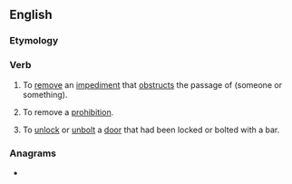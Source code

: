 ==English==

===Etymology===
{{prefix|un|bar|lang=en}}

===Verb===
{{en-verb|unbarr}}
# {{lb|en|transitive}} To [[remove]] an [[impediment]] that [[obstruct]]s the passage of (someone or something).
# {{lb|en|transitive}} To remove a [[prohibition]].
# {{lb|en|transitive}} To [[unlock]] or [[unbolt]] a [[door]] that had been locked or bolted with a bar.

===Anagrams===
* {{anagrams|en|Buran|Urban|aburn|unabr.|urban}}